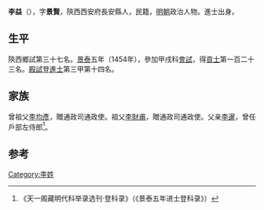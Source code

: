 {{Otheruses|other=名为李益的其他人物|李益}}
{{Otheruses|other=名为李景贤的其他人物|李景贤}}

'''李益'''（{{bd|1425年||？}}），字'''景賢'''，陝西西安府長安縣人，民籍，[[明朝|明朝]]政治人物。進士出身。

== 生平 ==
陝西鄉試第三十七名。[[景泰|景泰]]五年（1454年），參加甲戌科[[會試|會試]]，得[[貢士|貢士]]第一百二十三名。[[殿試|殿試]]登[[進士|進士]]第三甲第十四名。

== 家族 ==
曾祖父[[李均彥|李均彥]]，贈通政司通政使。祖父[[李財甫|李財甫]]，贈通政司通政使。父亲[[李暹|李暹]]，曾任戶部左侍郎<ref>《天一阁藏明代科举录选刊·登科录》（《景泰五年进士登科录》）</ref>。

==参考==
{{reflist}}

{{景泰五年甲戌科殿試金榜}}

{{Authority control}}

{{DEFAULTSORT:}}
[[Category:李姓|Category:李姓]]


{{明朝人物小作品}}